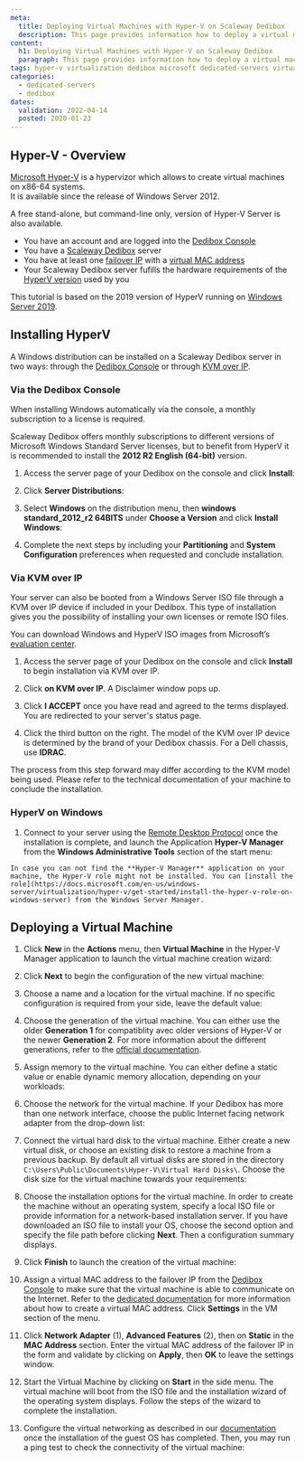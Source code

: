 ```yaml
---
meta:
  title: Deploying Virtual Machines with Hyper-V on Scaleway Dedibox
  description: This page provides information how to deploy a virtual machine with Microsoft Hyper-V on Scaleway Dedibox.
content:
  h1: Deploying Virtual Machines with Hyper-V on Scaleway Dedibox
  paragraph: This page provides information how to deploy a virtual machine with Microsoft Hyper-V on Scaleway Dedibox.
tags: hyper-v virtualization dedibox microsoft dedicated-servers virtual-machines
categories:
  - dedicated-servers
  - dedibox
dates:
  validation: 2022-04-14
  posted: 2020-01-23
---
```


## Hyper-V - Overview

[Microsoft Hyper-V](https://docs.microsoft.com/en-us/windows-server/virtualization/hyper-v/hyper-v-on-windows-server) is a hypervizor which allows to create virtual machines on x86-64 systems.  
It is available since the release of Windows Server 2012.

A free stand-alone, but command-line only, version of Hyper-V Server is also available.

<Message type="requirement">

- You have an account and are logged into the [Dedibox Console](https://console.online.net)
- You have a [Scaleway Dedibox](http://www.scaleway.com/en/dedibox) server
- You have at least one [failover IP](/dedibox-network/ip-failover/concepts#failover-ips) with a [virtual MAC address](/dedibox-network/ip-failover/concepts#virtual-mac-address)
- Your Scaleway Dedibox server fufills the hardware requirements of the [HyperV version](https://docs.microsoft.com/en-us/windows-server/virtualization/hyper-v/system-requirements-for-hyper-v-on-windows) used by you

</Message>

<Message type="note">

This tutorial is based on the 2019 version of HyperV running on [Windows Server 2019](https://www.microsoft.com/en-us/evalcenter/evaluate-windows-server-2019).

</Message>

## Installing HyperV

A Windows distribution can be installed on a Scaleway Dedibox server in two ways: through the [Dedibox Console](https://console.online.net/en/login) or through [KVM over IP](<https://en.wikipedia.org/wiki/KVM_switch#KVM_over_IP_(IPKVM)>).

### Via the Dedibox Console

When installing Windows automatically via the console, a monthly subscription to a license is required.

Scaleway Dedibox offers monthly subscriptions to different versions of Microsoft Windows Standard Server licenses, but to benefit from HyperV it is recommended to install the **2012 R2 English (64-bit)** version.

1. Access the server page of your Dedibox on the console and click **Install**:

  <Lightbox src="scaleway-click-on-install.webp" width="600" alt="" />

2. Click **Server Distributions**:

  <Lightbox src="scaleway-distribution-options.webp" width="600" alt="" />

3. Select **Windows** on the distribution menu, then **windows standard_2012_r2 64BITS** under **Choose a Version** and click **Install Windows**:

  <Lightbox src="scaleway-install-windows.webp" width="600" alt="" />

4. Complete the next steps by including your **Partitioning** and **System Configuration** preferences when requested and conclude installation.

### Via KVM over IP

Your server can also be booted from a Windows Server ISO file through a KVM over IP device if included in your Dedibox. This type of installation gives you the possibility of installing your own licenses or remote ISO files.

<Message type="tip">

You can download Windows and HyperV ISO images from Microsoft’s [evaluation center](https://www.microsoft.com/en-us/evalcenter).

</Message>

1. Access the server page of your Dedibox on the console and click **Install** to begin installation via KVM over IP.

2. Click **on KVM over IP**. A Disclaimer window pops up. 

  <Lightbox src="scaleway-kvm-over-ip.webp" width="600" alt="" />

3. Click **I ACCEPT** once you have read and agreed to the terms displayed. You are redirected to your server's status page.

  <Lightbox src="scaleway-disclaimer.webp" width="300" alt="" />

4. Click the third button on the right. The model of the KVM over IP device is determined by the brand of your Dedibox chassis. For a Dell chassis, use **IDRAC**.

  <Lightbox src="scaleway-idrac.webp" width="600" alt="" />

The process from this step forward may differ according to the KVM model being used. Please refer to the technical documentation of your machine to conclude the installation.

### HyperV on Windows

1. Connect to your server using the [Remote Desktop Protocol](https://en.wikipedia.org/wiki/Remote_Desktop_Protocol) once the installation is complete, and launch the Application **Hyper-V Manager** from the **Windows Administrative Tools** section of the start menu:

  <Lightbox src="scaleway-hyperv_manager.webp" width="250" alt="" />

  <Message type="note">

    In case you can not find the **Hyper-V Manager** application on your machine, the Hyper-V role might not be installed. You can [install the role](https://docs.microsoft.com/en-us/windows-server/virtualization/hyper-v/get-started/install-the-hyper-v-role-on-windows-server) from the Windows Server Manager.

  </Message>

## Deploying a Virtual Machine

1. Click **New** in the **Actions** menu, then **Virtual Machine** in the Hyper-V Manager application to launch the virtual machine creation wizard:

  <Lightbox src="scaleway-hyperv_01.webp" width="800" alt="" />

2. Click **Next** to begin the configuration of the new virtual machine:

  <Lightbox src="scaleway-hyperv_02.webp" width="600" alt="" />

3. Choose a name and a location for the virtual machine. If no specific configuration is required from your side, leave the default value:

  <Lightbox src="scaleway-hyperv_03.webp" width="600" alt="" />

4. Choose the generation of the virtual machine. You can either use the older **Generation 1** for compatiblity avec older versions of Hyper-V or the newer **Generation 2**. For more information about the different generations, refer to the [official documentation](https://docs.microsoft.com/en-us/windows-server/virtualization/hyper-v/plan/should-i-create-a-generation-1-or-2-virtual-machine-in-hyper-v).

  <Lightbox src="scaleway-hyperv_04.webp" width="600" alt="" />

5. Assign memory to the virtual machine. You can either define a static value or enable dynamic memory allocation, depending on your workloads:

  <Lightbox src="scaleway-hyperv_05.webp" width="600" alt="" />

6. Choose the network for the virtual machine. If your Dedibox has more than one network interface, choose the public Internet facing network adapter from the drop-down list:

  <Lightbox src="scaleway-hyperv_06.webp" width="600" alt="" />

7. Connect the virtual hard disk to the virtual machine. Either create a new virtual disk, or choose an existing disk to restore a machine from a previous backup. By default all virtual disks are stored in the directory `C:\Users\Public\Documents\Hyper-V\Virtual Hard Disks\`. Choose the disk size for the virtual machine towards your requirements:

  <Lightbox src="scaleway-hyperv_07.webp" width="600" alt="" />

8. Choose the installation options for the virtual machine. In order to create the machine without an operating system, specify a local ISO file or provide information for a network-based installation server. If you have downloaded an ISO file to install your OS, choose the second option and specify the file path before clicking **Next**. Then a configuration summary displays.

  <Lightbox src="scaleway-hyperv_08.webp" width="600" alt="" />

9. Click **Finish** to launch the creation of the virtual machine:

  <Lightbox src="scaleway-hyperv_09.webp" width="600" alt="" />

10. Assign a virtual MAC address to the failover IP from the [Dedibox Console](https://console.online.net/) to make sure that the virtual machine is able to communicate on the Internet. Refer to the [dedicated documentation](https://www.scaleway.com/en/docs/dedibox-network/ip-failover/how-to/create-virtual-mac/) for more information about how to create a virtual MAC address. Click **Settings** in the VM section of the menu.

  <Lightbox src="scaleway-hyperv_10.webp" width="800" alt="" />

11. Click **Network Adapter** (1), **Advanced Features** (2), then on **Static** in the **MAC Address** section. Enter the virtual MAC address of the failover IP in the form and validate by clicking on **Apply**, then **OK** to leave the settings window.

  <Lightbox src="scaleway-hyperv_11.webp" width="800" alt="" />

12. Start the Virtual Machine by clicking on **Start** in the side menu. The virtual machine will boot from the ISO file and the installation wizard of the operating system displays. Follow the steps of the wizard to complete the installation.

13. Configure the virtual networking as described in our [documentation](/compute/elastic-metal/how-to/configure-flexible-ip/) once the installation of the guest OS has completed. Then, you may run a ping test to check the connectivity of the virtual machine:

  <Lightbox src="scaleway-hyperv_12.webp" width="800" alt="" />
